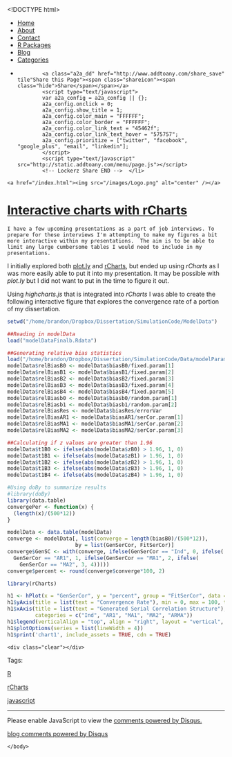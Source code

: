<!DOCTYPE html>
<html>
  <head>
    <meta charset="utf-8">
    <title>Interactive charts with rCharts</title>
    <meta name="author" content="Brandon LeBeau" />
   <link rel="alternate" type="application/rss+xml" title="Educate-R" href="http://educate-r.org/feed.xml">
    <link rel="stylesheet" type="text/css" href="/stylesheets/newstyle.css">
    <link rel="stylesheet" href="/stylesheets/xcodeDkGrey.css">
    <script type='text/javascript' src="/stylesheets/highlight.pack.js"></script>
<script type="text/javascript">

    var _gaq = _gaq || [];
    _gaq.push(['_setAccount', 'UA-43425299-1']);
    _gaq.push(['_trackPageview']);

    (function() {
      var ga = document.createElement('script'); ga.type = 'text/javascript'; ga.async = true;
      ga.src = ('https:' == document.location.protocol ? 'https://ssl' : 'http://www') + '.google-analytics.com/ga.js';
      var s = document.getElementsByTagName('script')[0]; s.parentNode.insertBefore(ga, s);
    })();
 </script>

   </head>

  <body>
    <script>hljs.initHighlightingOnLoad();</script>

 <div id="navigation">
  <ul>
  <li><a href="/index.html">Home</a></li>
  <li><a href="/about.html">About</a></li>
  <li><a href="/contact.html">Contact</a></li>
  <li><a href="/projects.html">R Packages</a></li>
  <li><a href="/blog.html">Blog</a></li>
  <li><a href="/tags.html">Categories</a></li>
  <li>         <!-- Lockerz Share BEGIN -->
            <a class="a2a_dd" href="http://www.addtoany.com/share_save" tile"Share this Page"><span class="shareicon"><span class="hide">Share</span></span></a>
            <script type="text/javascript">
            var a2a_config = a2a_config || {};
            a2a_config.onclick = 0;
            a2a_config.show_title = 1;
            a2a_config.color_main = "FFFFFF";
            a2a_config.color_border = "FFFFFF";
            a2a_config.color_link_text = "45462f";
            a2a_config.color_link_text_hover = "575757";
            a2a_config.prioritize = ["twitter", "facebook",  "google_plus", "email", "linkedin"];
            </script>
            <script type="text/javascript" src="http://static.addtoany.com/menu/page.js"></script>
            <!-- Lockerz Share END -->  </li>
  </ul>
  </div>
  <div id="headerimg">
    <a href="/index.html"><img src="/images/Logo.png" alt="center" /></a>
  </div>
  <div class="content">
  <div class="blog">
   <!-- <h2>Interactive charts with rCharts</h2> -->
     <div class="full">
  <h1 class="entry-title">
    <a href="/Rmd/2014-02-14-rcharts.Rmd" title="Interactive charts with rCharts" rel="bookmark">Interactive charts with rCharts</a>
  </h1>
  <div class="entry-content full-content">
    I have a few upcoming presentations as a part of job interviews. To prepare for these interviews I'm attempting to make my figures a bit more interactive within my presentations.  The aim is to be able to limit any large cumbersome tables I would need to include in my presentations.

I initially explored both [plot.ly](http://plot.ly) and [rCharts](http://ramnathv.github.io/rCharts/), but ended up using *rCharts* as I was more easily able to put it into my presentation.  It may be possible with *plot.ly* but I did not want to put in the time to figure it out.

Using *highcharts.js* that is integrated into *rCharts* I was able to create the following interactive figure that explores the convergence rate of a portion of my dissertation.

```r
setwd("/home/brandon/Dropbox/Dissertation/SimulationCode/ModelData")

##Reading in modelData
load("modelDataFinalb.Rdata")

##Generating relative bias statistics
load("/home/brandon/Dropbox/Dissertation/SimulationCode/Data/modelParams3.Rdata")
modelData$relBiasB0 <- modelData$biasB0/fixed.param[1]
modelData$relBiasB1 <- modelData$biasB1/fixed.param[2]
modelData$relBiasB2 <- modelData$biasB2/fixed.param[3]
modelData$relBiasB3 <- modelData$biasB3/fixed.param[4]
modelData$relBiasB4 <- modelData$biasB4/fixed.param[5]
modelData$relBiasb0 <- modelData$biasb0/random.param[1]
modelData$relBiasb1 <- modelData$biasb1/random.param[2]
modelData$relBiasRes <- modelData$biasRes/errorVar
modelData$relBiasAR1 <- modelData$biasAR1/serCor.param[1]
modelData$relBiasMA1 <- modelData$biasMA1/serCor.param[2]
modelData$relBiasMA2 <- modelData$biasMA2/serCor.param[3]

##Calculating if z values are greater than 1.96
modelData$t1B0 <- ifelse(abs(modelData$zB0) > 1.96, 1, 0)
modelData$t1B1 <- ifelse(abs(modelData$zB1) > 1.96, 1, 0)
modelData$t1B2 <- ifelse(abs(modelData$zB2) > 1.96, 1, 0)
modelData$t1B3 <- ifelse(abs(modelData$zB3) > 1.96, 1, 0)
modelData$t1B4 <- ifelse(abs(modelData$zB4) > 1.96, 1, 0)

#Using doBy to summarize results
#library(doBy)
library(data.table)
convergePer <- function(x) {
  (length(x)/(500*12))
}

modelData <- data.table(modelData)
converge <- modelData[, list(converge = length(biasB0)/(500*12)), 
                      by = list(GenSerCor, FitSerCor)]
converge$GenSC <- with(converge, ifelse(GenSerCor == "Ind", 0, ifelse(
  GenSerCor == "AR1", 1, ifelse(GenSerCor == "MA1", 2, ifelse(
    GenSerCor == "MA2", 3, 4)))))
converge$percent <- round(converge$converge*100, 2)
```

```r
library(rCharts)

h1 <- hPlot(x = "GenSerCor", y = "percent", group = "FitSerCor", data = converge)
h1$yAxis(title = list(text = "Convergence Rate"), min = 0, max = 100, tickInterval = 10)
h1$xAxis(title = list(text = "Generated Serial Correlation Structure"),
         categories = c("Ind", "AR1", "MA1", "MA2", "ARMA"))
h1$legend(verticalAlign = "top", align = "right", layout = "vertical", title = list(text = "Fitted SC"))
h1$plotOptions(series = list(lineWidth = 4))
h1$print('chart1', include_assets = TRUE, cdn = TRUE)
```


    <div class="clear"></div>
  </div>
  <p class="alt-font tight">
    Tags:&nbsp;
    
    <a href="/tags.html#R-ref" >R</a>
    
    <a href="/tags.html#rCharts-ref" >rCharts</a>
    
    <a href="/tags.html#javascript-ref" >javascript</a>
    
  </p>
  <p class="by-line">
    <span class="date full-date">
      <abbr class="published" title=""></abbr>
    </span>
  </p>
  <div class="clear"></div>
</div>
<div class="rule">
  <hr/>
</div>

<div id="disqus_thread"></div>
<script type="text/javascript">
  var disqus_shortname = 'rjourney';

  var disqus_url = "http://lebebr01.github.com/Rmd/2014-02-14-rcharts.Rmd";

  (function() {
      var dsq = document.createElement('script'); dsq.type = 'text/javascript'; dsq.async = true;
      dsq.src = 'http://' + disqus_shortname + '.disqus.com/embed.js';
      (document.getElementsByTagName('head')[0] || document.getElementsByTagName('body')[0]).appendChild(dsq);
  })();
</script>
<noscript>Please enable JavaScript to view the <a href="http://disqus.com/?ref_noscript">comments powered by Disqus.</a></noscript>
<a href="http://disqus.com" class="dsq-brlink">blog comments powered by <span class="logo-disqus">Disqus</span></a>




  </div>
  </div>  
    </body>
</html>

